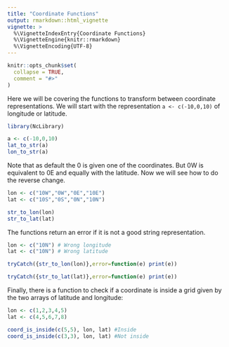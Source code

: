 ```yaml
---
title: "Coordinate Functions"
output: rmarkdown::html_vignette
vignette: >
  %\VignetteIndexEntry{Coordinate Functions}
  %\VignetteEngine{knitr::rmarkdown}
  %\VignetteEncoding{UTF-8}
---
```


```r
knitr::opts_chunk$set(
  collapse = TRUE,
  comment = "#>"
)
```

Here we will be covering the functions to transform between coordinate representations. We will start with the representation `a <- c(-10,0,10)` of longitude or latitude.

```r
library(NcLibrary)

a <- c(-10,0,10)
lat_to_str(a)
lon_to_str(a)
```

Note that as default the 0 is given one of the coordinates. But 0W is equivalent to 0E and equally with the latitude. Now we will see how to do the reverse change.

```r

lon <- c("10W","0W","0E","10E")
lat <- c("10S","0S","0N","10N")

str_to_lon(lon)
str_to_lat(lat)
```

The functions return an error if it is not a good string representation.

```r

lon <- c("10N") # Wrong longitude
lat <- c("10N") # Wrong latitude

tryCatch({str_to_lon(lon)},error=function(e) print(e))

tryCatch({str_to_lat(lat)},error=function(e) print(e))
```

Finally, there is a function to check if a coordinate is inside a grid given by the two arrays of latitude and longitude:

```r

lon <- c(1,2,3,4,5)
lat <- c(4,5,6,7,8)

coord_is_inside(c(5,5), lon, lat) #Inside
coord_is_inside(c(3,3), lon, lat) #Not inside 
```

